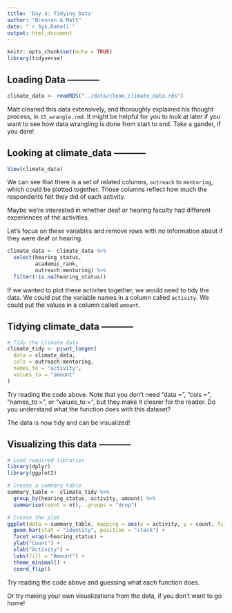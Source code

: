 ```yaml
---
title: 'Day 4: Tidying Data'
author: "Brennan & Matt"
date: "`r Sys.Date()`"
output: html_document
---
```


```r
knitr::opts_chunk$set(echo = TRUE)
library(tidyverse)
```

## Loading Data -----------

```r
climate_data <- readRDS("../data/clean_climate_data.rds")
```

Matt cleaned this data extensively, and thoroughly explained his thought process, in `15_wrangle.rmd`. 
It might be helpful for you to look at later if you want to see how data wrangling is done from start to end.
Take a gander, if you dare!

## Looking at climate_data -----------

```r
View(climate_data)
```

We can see that there is a set of related columns, `outreach` to `mentoring`, which could be plotted together. 
Those columns reflect how much the respondents felt they did of each activity. 

Maybe we're interested in whether deaf or hearing faculty had different experiences of the activities.

Let's focus on these variables and remove rows with no information about if they were deaf or hearing.

```r
climate_data <- climate_data %>% 
  select(hearing_status,
         academic_rank,
         outreach:mentoring) %>% 
  filter(!is.na(hearing_status))
```

If we wanted to plot these activites together, we would need to tidy the data.
We could put the variable names in a column called `activity`.
We could put the values in a column called `amount`.


## Tidying climate_data -----------

```r
# Tidy the climate data
climate_tidy <- pivot_longer(
  data = climate_data,
  cols = outreach:mentoring,
  names_to = "activity",
  values_to = "amount"
)
```

Try reading the code above. Note that you don't need "data = ", "cols = ", "names_to = ", or "values_to = ", but they make it clearer for the reader.
Do you understand what the function does with this dataset?

The data is now tidy and can be visualized!


## Visualizing this data -----------

```r
# Load required libraries
library(dplyr)
library(ggplot2)

# Create a summary table
summary_table <- climate_tidy %>%
  group_by(hearing_status, activity, amount) %>%
  summarise(count = n(), .groups = "drop")

# Create the plot
ggplot(data = summary_table, mapping = aes(x = activity, y = count, fill = amount)) +
  geom_bar(stat = "identity", position = "stack") +
  facet_wrap(~hearing_status) +
  ylab("Count") +
  xlab("Activity") +
  labs(fill = "Amount") +
  theme_minimal() +
  coord_flip()
```

Try reading the code above and guessing what each function does.

Or try making your own visualizations from the data, if you don't want to go home!